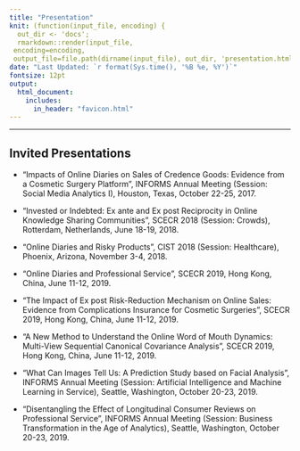 ```yaml
---
title: "Presentation"
knit: (function(input_file, encoding) {
  out_dir <- 'docs';
  rmarkdown::render(input_file,
 encoding=encoding,
 output_file=file.path(dirname(input_file), out_dir, 'presentation.html'))})
date: "Last Updated: `r format(Sys.time(), '%B %e, %Y')`"
fontsize: 12pt
output: 
  html_document:
    includes:
      in_header: "favicon.html" 
---
```



***
## Invited Presentations

* “Impacts of Online Diaries on Sales of Credence Goods: Evidence from a Cosmetic Surgery Platform”, INFORMS Annual Meeting (Session: Social Media Analytics I), Houston, Texas, October 22-25, 2017.

* “Invested or Indebted: Ex ante and Ex post Reciprocity in Online Knowledge Sharing Communities”, SCECR 2018 (Session: Crowds), Rotterdam, Netherlands, June 18-19, 2018.

* “Online Diaries and Risky Products”, CIST 2018 (Session: Healthcare), Phoenix, Arizona, November 3-4, 2018.

* “Online Diaries and Professional Service”, SCECR 2019, Hong Kong, China, June 11-12, 2019.

* “The Impact of Ex post Risk-Reduction Mechanism on Online Sales: Evidence from Complications Insurance for Cosmetic Surgeries”, SCECR 2019, Hong Kong, China, June 11-12, 2019.

* “A New Method to Understand the Online Word of Mouth Dynamics: Multi-View Sequential Canonical Covariance Analysis”, SCECR 2019, Hong Kong, China, June 11-12, 2019.

* “What Can Images Tell Us: A Prediction Study based on Facial Analysis”, INFORMS Annual Meeting (Session: Artificial Intelligence and Machine Learning in Service), Seattle, Washington, October 20-23, 2019.

* “Disentangling the Effect of Longitudinal Consumer Reviews on Professional Service”, INFORMS Annual Meeting (Session: Business Transformation in the Age of Analytics), Seattle, Washington, October 20-23, 2019.

